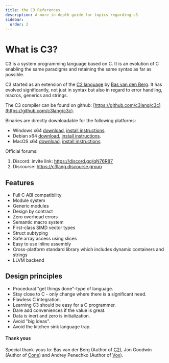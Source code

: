 ```yaml
---
title: the C3 References
description: A more in-depth guide for topics regarding c3
sidebar:
  order: 2
---
```


# What is C3?

C3 is a system programming language based on C. It is an evolution of C enabling the same paradigms and 
retaining the same syntax as far as possible.

C3 started as an extension of the [C2 language](http://www.c2lang.org/) by [Bas van den Berg](https://github.com/bvdberg). 
It has evolved significantly, not just in syntax but also in regard to error handling, macros, generics and strings.

The C3 compiler can be found on github: [https://github.com/c3lang/c3c](https://github.com/c3lang/c3c).

Binaries are directly downloadable for the following platforms:

- Windows x64 [download](https://github.com/c3lang/c3c/releases/download/latest/c3-windows.zip), [install instructions](https://github.com/c3lang/c3c#installing-on-windows-with-precompiled-binaries).
- Debian x64 [download](https://github.com/c3lang/c3c/releases/download/latest/c3-linux.tar.gz), [install instructions](https://github.com/c3lang/c3c#installing-on-debian-with-precompiled-binaries).
- MacOS x64 [download](https://github.com/c3lang/c3c/releases/download/latest/c3-macos.zip), [install instructions](https://github.com/c3lang/c3c#installing-on-mac-with-precompiled-binaries).

Official forums: 

1. Discord: invite link: https://discord.gg/qN76R87
2. Discourse: https://c3lang.discourse.group

## Features

- Full C ABI compatibility  
- Module system 
- Generic modules
- Design by contract
- Zero overhead errors
- Semantic macro system
- First-class SIMD vector types
- Struct subtyping
- Safe array access using slices
- Easy to use inline assembly
- Cross-platform standard library which includes dynamic containers and strings
- LLVM backend

## Design principles

- Procedural "get things done"-type of language.
- Stay close to C - only change where there is a significant need.
- Flawless C integration.
- Learning C3 should be easy for a C programmer.
- Dare add conveniences if the value is great.
- Data is inert and zero is initialization.
- Avoid "big ideas".
- Avoid the kitchen sink language trap.

#### Thank yous

Special thank-yous to: Bas van der Berg (Author of [C2](http://www.c2lang.org)), Jon Goodwin (Author of [Cone](http://cone.jondgoodwin.com)) and Andrey Penechko (Author of [Vox](https://github.com/MrSmith33/vox)).
